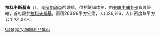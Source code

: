 '''拉科夫斯基市'''（{{lang-bg|Раковски}}），是[[保加利亞|保加利亞]]的城鎮，位於該國中部，由[[普羅夫迪夫州|普羅夫迪夫州]]負責管轄，首府設於[[拉科夫斯基|拉科夫斯基]]，面積263.96平方公里，人口26,916，人口密度每平方公里101.97人。

{{coord|42.3000|N|24.9667|E|source:wikidata|display=title}}

{{Bulgaria-geo-stub}}
[[Category:保加利亞城市|Category:保加利亞城市]]